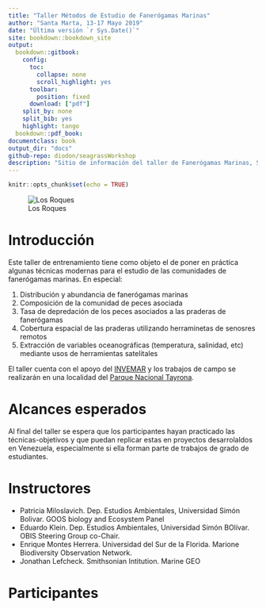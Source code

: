 ```yaml
--- 
title: "Taller Métodos de Estudio de Fanerógamas Marinas"
author: "Santa Marta, 13-17 Mayo 2019"
date: "Última versión `r Sys.Date()`"
site: bookdown::bookdown_site
output:
  bookdown::gitbook:
    config:
      toc:
        collapse: none
        scroll_highlight: yes
      toolbar:
        position: fixed
      download: ["pdf"]
    split_by: none
    split_bib: yes
    highlight: tango
  bookdown::pdf_book:
documentclass: book
output_dir: "docs"
github-repo: diodon/seagrassWorkshop
description: "Sitio de información del taller de Fanerógamas Marinas, Santa Marta 13-17 Mayo 2019"
---
```



```r
knitr::opts_chunk$set(echo = TRUE)
```

![Los Roques](docs/images/seagrass01.png)

# Introducción

Este taller de entrenamiento tiene como objeto el de poner en práctica algunas técnicas modernas para el estudio de las comunidades de fanerógamas marinas. En especial: 

1. Distribución y abundancia  de fanerógamas marinas
2. Composición de la comunidad de peces asociada
3. Tasa de depredación de los peces asociados a las praderas de fanerógamas
4. Cobertura espacial de las praderas utilizando herraminetas de senosres remotos
5. Extracción de variables oceanográficas (temperatura, salinidad, etc) mediante usos de herramientas satelitales

El taller cuenta con el apoyo del [INVEMAR](http://www.invemar.org.co) y los trabajos de campo se realizarán en una localidad del [Parque Nacional Tayrona](http://www.parquesnacionales.gov.co/portal/es/ecoturismo/region-caribe/parque-nacional-natural-tayrona/).


# Alcances esperados

Al final del taller se espera que los participantes hayan practicado las técnicas-objetivos y que puedan replicar estas en proyectos desarrolaldos en Venezuela, especialmente si ella forman parte de trabajos de grado de estudiantes.

# Instructores

- Patricia Miloslavich. Dep. Estudios Ambientales, Universidad Simón Bolivar. GOOS biology and Ecosystem Panel
- Eduardo Klein. Dep. Estudios Ambientales, Universidad Simón BOlívar. OBIS Steering Group co-Chair.
- Enrique Montes Herrera. Universidad del Sur de la Florida. Marione Biodiversity Observation Network. 
- Jonathan Lefcheck. Smithsonian Intitution. Marine GEO


# Participantes

   
